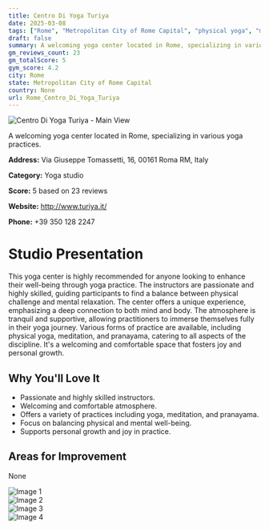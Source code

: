 ```yaml
---
title: Centro Di Yoga Turiya
date: 2025-03-08
tags: ["Rome", "Metropolitan City of Rome Capital", "physical yoga", "meditation", "pranayama", "atmosphere", "supportive environment", "Rome"]  
draft: false
summary: A welcoming yoga center located in Rome, specializing in various yoga practices.
gm_reviews_count: 23
gm_totalScore: 5
gym_score: 4.2
city: Rome
state: Metropolitan City of Rome Capital
country: None
url: Rome_Centro_Di_Yoga_Turiya
---
```


<div className="aspect-[16/9] relative my-8">
  <img 
    src="https://lh5.googleusercontent.com/p/AF1QipPVF-eNTzMJtNTBMl5zVj9QnzASWyIqmUEsb4p5=w1920-h1080-k-no"
    alt="Centro Di Yoga Turiya - Main View"
    className="object-cover absolute inset-0 w-full h-full rounded-lg"
  />
</div>

A welcoming yoga center located in Rome, specializing in various yoga practices.

**Address:** Via Giuseppe Tomassetti, 16, 00161 Roma RM, Italy

**Category:** Yoga studio

**Score:** 5 based on 23 reviews

**Website:** http://www.turiya.it/

**Phone:** +39 350 128 2247

# Studio Presentation

This yoga center is highly recommended for anyone looking to enhance their well-being through yoga practice. The instructors are passionate and highly skilled, guiding participants to find a balance between physical challenge and mental relaxation. The center offers a unique experience, emphasizing a deep connection to both mind and body. The atmosphere is tranquil and supportive, allowing practitioners to immerse themselves fully in their yoga journey. Various forms of practice are available, including physical yoga, meditation, and pranayama, catering to all aspects of the discipline. It's a welcoming and comfortable space that fosters joy and personal growth.

## Why You'll Love It

- Passionate and highly skilled instructors.
- Welcoming and comfortable atmosphere.
- Offers a variety of practices including yoga, meditation, and pranayama.
- Focus on balancing physical and mental well-being.
- Supports personal growth and joy in practice.

## Areas for Improvement

None

<div className="grid grid-cols-1 xl:grid-cols-2 gap-4 my-8">
<div className="aspect-[4/3] relative"><img src="https://lh5.googleusercontent.com/p/AF1QipO7gO_UWBoGexckGGoIiYtGVBnKloj0RwFHs2qQ=w1920-h1080-k-no" alt="Image 1" className="object-cover absolute inset-0 w-full h-full rounded-lg" /></div>
<div className="aspect-[4/3] relative"><img src="https://lh5.googleusercontent.com/p/AF1QipO7QzYwReOxQUNH46WmhXmTOE84TbjcnYBE4jOR=w1920-h1080-k-no" alt="Image 2" className="object-cover absolute inset-0 w-full h-full rounded-lg" /></div>
<div className="aspect-[4/3] relative"><img src="https://lh5.googleusercontent.com/p/AF1QipOB0FFFGkM9A2ajpVihy6YEd-BlPsk14-I2DI14=w1920-h1080-k-no" alt="Image 3" className="object-cover absolute inset-0 w-full h-full rounded-lg" /></div>
<div className="aspect-[4/3] relative"><img src="https://lh5.googleusercontent.com/p/AF1QipMo-PnEMTZP324LyaG3ViCxVqiEeGvC8Q7ks_G1=w1920-h1080-k-no" alt="Image 4" className="object-cover absolute inset-0 w-full h-full rounded-lg" /></div>
</div>